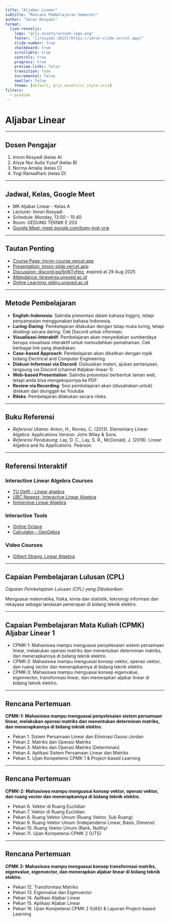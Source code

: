 ```yaml
---
title: "Aljabar Linear"
subtitle: "Rencana Pembelajaran Semester"
author: "Imron Rosyadi"
format:
  live-revealjs:
    logo: "qrjs_assets/unsoed_logo.png"
    footer: "[irosyadi-2025](https://imron-slide.vercel.app)"
    slide-number: true
    chalkboard: true
    scrollable: true
    controls: true
    progress: true
    preview-links: false
    transition: fade
    incremental: false
    smaller: false
    theme: [default, qrjs_assets/ir_style.scss]
filters:
  - pyodide
---
```


# Aljabar Linear

---

## Dosen Pengajar

1. Imron Rosyadi (kelas A)
2. Aisya Nur Aulia Yusuf (kelas B)
3. Norma Amalia (kelas C)
4. Yogi Ramadhani (kelas D)

---

## Jadwal, Kelas, Google Meet

- MK Aljabar Linear - Kelas A
- Lecturer: Imron Rosyadi
- Schedule: Monday, 13:00 – 15:40
- Room: GEDUNG TEKNIK E 203
- [Google Meet: meet.google.com/bqm-jnqt-yrw](https://meet.google.com/bqm-jnqt-yrw)

---

## Tautan Penting

- [Course Page: imron-course.vercel.app](https://imron-course.vercel.app/)
- [Presentation: imron-slide.vercel.app](https://imron-slide.vercel.app/)
- [Discussion: discord.gg/6nNTvfmz](https://discord.gg/6nNTvfmz), expired at 29 Aug 2025
- [Attendance: teraversa.unsoed.ac.id](https://teraversa.unsoed.ac.id/login)
- [Online Learning: eldiru.unsoed.ac.id](https://eldiru.unsoed.ac.id/)

---

## Metode Pembelajaran

- **English-Indonesia**: Salindia presentasi dalam bahasa Inggris, tetapi penyampaian menggunakan bahasa Indonesia.
- **Luring-Daring**: Pembelajaran dilakukan dengan tatap muka luring, tetapi diselingi secara daring. Cek Discord untuk informasi.
- **Visualisasi-Interaktif**: Pembelajaran akan menyediakan sumberdaya berupa visualisasi interaktif untuk memudahkan pemahaman. Cek berbagai link yang disediakan.
- **Case-based Approach**: Pembelajaran akan dikaitkan dengan topik bidang Electrical and Computer Engineering
- **Diskusi-Informasi via Discord**: Diskusikan materi, ajukan pertanyaan, langsung via Discord (channel #aljabar-linear-1).
- **Web-based Presentation**: Salindia presentasi berbentuk laman web, tetapi anda bisa mengekspornya ke PDF.
- **Review via Recording**: Sesi pembelajaran akan (diusahakan untuk) direkam dan diunggah ke Youtube
- **Rileks**: Pembelajaran dilakukan secara rileks.


---

## Buku Referensi

- *Referensi Utama:* Anton, H., Rorres, C. (2013). Elementary Linear Algebra: Applications Version. John Wiley & Sons.
- *Referensi Pendukung:* Lay, D. C., Lay, S. R., McDonald, J. (2016). Linear Algebra and Its Applications. Pearson.

---

## Referensi Interaktif

### Interactive Linear Algebra Courses
- [TU Delft - Linear algebra](https://interactivetextbooks.tudelft.nl/linear-algebra/index.html)
- [UBC Newest- Interactive Linear Algebra](https://personal.math.ubc.ca/~tbjw/ila/)
- [Immersive Linear Algebra](https://immersivemath.com/ila/)

### Interactive Tools
- [Online Octave](https://octave-online.net/)
- [Calculator - GeoGebra](https://www.geogebra.org/calculator)

### Video Courses
- [Gilbert Strang: Linear Algebra](https://www.youtube.com/watch?v=YrHlHbtiSM0)

---

## Capaian Pembelajaran Lulusan (CPL)


*Capaian Pembelajaran Lulusan (CPL) yang Dibebankan:* 

Menguasai matematika, fisika, kimia dan statistik, teknologi informasi dan rekayasa sebagai landasan penerapan di bidang teknik elektro.

---

## Capaian Pembelajaran Mata Kuliah (CPMK) Aljabar Linear 1

- CPMK-1: Mahasiswa mampu menguasai penyelesaian sistem persamaan linear, melakukan operasi matriks dan menentukan determinan matriks, dan menerapkannya di bidang teknik elektro.
- CPMK-2: Mahasiswa mampu menguasai konsep vektor, operasi vektor, dan ruang vector dan menerapkannya di bidang teknik elektro.
- CPMK-3: Mahasiswa mampu menguasai konsep eigenvalue, eigenvector, transformasi linear, dan menerapkan aljabar linear di bidang teknik elektro.

---

## Rencana Pertemuan

**CPMK-1: Mahasiswa mampu menguasai penyelesaian sistem persamaan linear, melakukan operasi matriks dan menentukan determinan matriks, dan menerapkannya di bidang teknik elektro.**

- Pekan 1. Sistem Persamaan Linear dan Eliminasi Gauss-Jordan
- Pekan 2. Matriks dan Operasi Matriks 
- Pekan 3. Matriks dan Operasi Matriks (Determinan)
- Pekan 4. Aplikasi Sistem Persamaan Linear dan Matriks
- Pekan 5. Ujian Kompetensi CPMK 1 & Project-based Learning

---

## Rencana Pertemuan

**CPMK-2: Mahasiswa mampu menguasai konsep vektor, operasi vektor, dan ruang vector dan menerapkannya di bidang teknik elektro.**

- Pekan 6. Vektor di Ruang Euclidian
- Pekan 7. Vektor di Ruang Euclidian
- Pekan 8. Ruang Vektor Umum (Ruang Vektor, Sub Ruang)
- Pekan 9. Ruang Vektor Umum (Independensi Linear, Basis, Dimensi)
- Pekan 10. Ruang Vektor Umum (Rank, Nullity)
- Pekan 11. Ujian Kompetensi CPMK 2 (UTS)

---

## Rencana Pertemuan

**CPMK 3: Mahasiswa mampu menguasai konsep transformasi matriks, eigenvalue, eigenvector, dan menerapkan aljabar linear di bidang teknik elektro.**

- Pekan 12. Transformasi Matriks
- Pekan 13. Eigenvalue dan Eigenvector
- Pekan 14. Aplikasi Aljabar Linear
- Pekan 15. Aplikasi Aljabar Linear
- Pekan 16. Ujian Kompetensi CPMK 2 (UAS) & Laporan Project-based Learning
